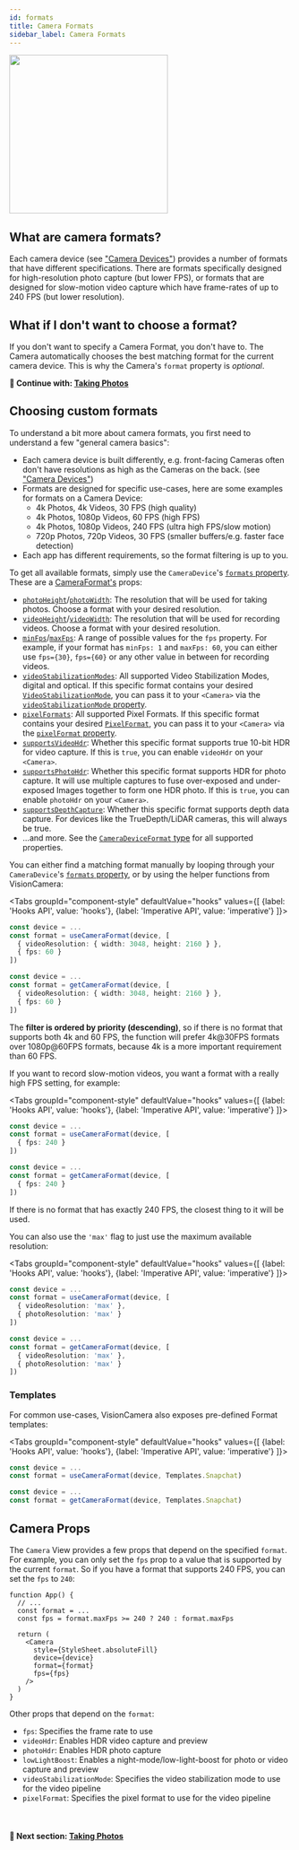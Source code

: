 ```yaml
---
id: formats
title: Camera Formats
sidebar_label: Camera Formats
---
```



<div class="image-container">
  <img width="283" src={useBaseUrl("img/example.png")} />
</div>

## What are camera formats?

Each camera device (see ["Camera Devices"](devices)) provides a number of formats that have different specifications.
There are formats specifically designed for high-resolution photo capture (but lower FPS), or formats that are designed for slow-motion video capture which have frame-rates of up to 240 FPS (but lower resolution).

## What if I don't want to choose a format?

If you don't want to specify a Camera Format, you don't have to. The Camera automatically chooses the best matching format for the current camera device. This is why the Camera's `format` property is _optional_.

**🚀 Continue with: [Taking Photos](./taking-photos)**

## Choosing custom formats

To understand a bit more about camera formats, you first need to understand a few "general camera basics":

* Each camera device is built differently, e.g. front-facing Cameras often don't have resolutions as high as the Cameras on the back. (see ["Camera Devices"](devices))
* Formats are designed for specific use-cases, here are some examples for formats on a Camera Device:
  * 4k Photos, 4k Videos, 30 FPS (high quality)
  * 4k Photos, 1080p Videos, 60 FPS (high FPS)
  * 4k Photos, 1080p Videos, 240 FPS (ultra high FPS/slow motion)
  * 720p Photos, 720p Videos, 30 FPS (smaller buffers/e.g. faster face detection)
* Each app has different requirements, so the format filtering is up to you.

To get all available formats, simply use the `CameraDevice`'s [`formats` property](/docs/api/interfaces/CameraDevice#formats).  These are a [CameraFormat's](/docs/api/interfaces/CameraDeviceFormat) props:

- [`photoHeight`](/docs/api/interfaces/CameraDeviceFormat#photoheight)/[`photoWidth`](/docs/api/interfaces/CameraDeviceFormat#photoWidth): The resolution that will be used for taking photos. Choose a format with your desired resolution.
- [`videoHeight`](/docs/api/interfaces/CameraDeviceFormat#videoheight)/[`videoWidth`](/docs/api/interfaces/CameraDeviceFormat#videoWidth): The resolution that will be used for recording videos. Choose a format with your desired resolution.
- [`minFps`](/docs/api/interfaces/CameraDeviceFormat#minfps)/[`maxFps`](/docs/api/interfaces/CameraDeviceFormat#maxfps): A range of possible values for the `fps` property. For example, if your format has `minFps: 1` and `maxFps: 60`, you can either use `fps={30}`, `fps={60}` or any other value in between for recording videos.
- [`videoStabilizationModes`](/docs/api/interfaces/CameraDeviceFormat#videostabilizationmodes): All supported Video Stabilization Modes, digital and optical. If this specific format contains your desired [`VideoStabilizationMode`](/docs/api/#videostabilizationmode), you can pass it to your `<Camera>` via the [`videoStabilizationMode` property](/docs/api/interfaces/CameraProps#videoStabilizationMode).
- [`pixelFormats`](/docs/api/interfaces/CameraDeviceFormat#pixelformats): All supported Pixel Formats. If this specific format contains your desired [`PixelFormat`](/docs/api/#PixelFormat), you can pass it to your `<Camera>` via the [`pixelFormat` property](/docs/api/interfaces/CameraProps#pixelFormat).
- [`supportsVideoHdr`](/docs/api/interfaces/CameraDeviceFormat#supportsvideohdr): Whether this specific format supports true 10-bit HDR for video capture. If this is `true`, you can enable `videoHdr` on your `<Camera>`.
- [`supportsPhotoHdr`](/docs/api/interfaces/CameraDeviceFormat#supportsphotohdr): Whether this specific format supports HDR for photo capture. It will use multiple captures to fuse over-exposed and under-exposed Images together to form one HDR photo. If this is `true`, you can enable `photoHdr` on your `<Camera>`.
- [`supportsDepthCapture`](/docs/api/interfaces/CameraDeviceFormat#supportsdepthcapture): Whether this specific format supports depth data capture. For devices like the TrueDepth/LiDAR cameras, this will always be true.
- ...and more. See the [`CameraDeviceFormat` type](/docs/api/interfaces/CameraDeviceFormat) for all supported properties.

You can either find a matching format manually by looping through your `CameraDevice`'s [`formats` property](/docs/api/interfaces/CameraDevice#formats), or by using the helper functions from VisionCamera:

<Tabs
  groupId="component-style"
  defaultValue="hooks"
  values={[
    {label: 'Hooks API', value: 'hooks'},
    {label: 'Imperative API', value: 'imperative'}
  ]}>
<TabItem value="hooks">

```ts
const device = ...
const format = useCameraFormat(device, [
  { videoResolution: { width: 3048, height: 2160 } },
  { fps: 60 }
])
```

</TabItem>
<TabItem value="imperative">

```ts
const device = ...
const format = getCameraFormat(device, [
  { videoResolution: { width: 3048, height: 2160 } },
  { fps: 60 }
])
```

</TabItem>
</Tabs>

The **filter is ordered by priority (descending)**, so if there is no format that supports both 4k and 60 FPS, the function will prefer 4k@30FPS formats over 1080p@60FPS formats, because 4k is a more important requirement than 60 FPS.

If you want to record slow-motion videos, you want a format with a really high FPS setting, for example:

<Tabs
  groupId="component-style"
  defaultValue="hooks"
  values={[
    {label: 'Hooks API', value: 'hooks'},
    {label: 'Imperative API', value: 'imperative'}
  ]}>
<TabItem value="hooks">

```ts
const device = ...
const format = useCameraFormat(device, [
  { fps: 240 }
])
```

</TabItem>
<TabItem value="imperative">

```ts
const device = ...
const format = getCameraFormat(device, [
  { fps: 240 }
])
```

</TabItem>
</Tabs>

If there is no format that has exactly 240 FPS, the closest thing to it will be used.

You can also use the `'max'` flag to just use the maximum available resolution:

<Tabs
  groupId="component-style"
  defaultValue="hooks"
  values={[
    {label: 'Hooks API', value: 'hooks'},
    {label: 'Imperative API', value: 'imperative'}
  ]}>
<TabItem value="hooks">

```ts
const device = ...
const format = useCameraFormat(device, [
  { videoResolution: 'max' },
  { photoResolution: 'max' }
])
```

</TabItem>
<TabItem value="imperative">

```ts
const device = ...
const format = getCameraFormat(device, [
  { videoResolution: 'max' },
  { photoResolution: 'max' }
])
```

</TabItem>
</Tabs>

### Templates

For common use-cases, VisionCamera also exposes pre-defined Format templates:

<Tabs
  groupId="component-style"
  defaultValue="hooks"
  values={[
    {label: 'Hooks API', value: 'hooks'},
    {label: 'Imperative API', value: 'imperative'}
  ]}>
<TabItem value="hooks">

```ts
const device = ...
const format = useCameraFormat(device, Templates.Snapchat)
```

</TabItem>
<TabItem value="imperative">

```ts
const device = ...
const format = getCameraFormat(device, Templates.Snapchat)
```

</TabItem>
</Tabs>

## Camera Props

The `Camera` View provides a few props that depend on the specified `format`. For example, you can only set the `fps` prop to a value that is supported by the current `format`. So if you have a format that supports 240 FPS, you can set the `fps` to `240`:

```tsx
function App() {
  // ...
  const format = ...
  const fps = format.maxFps >= 240 ? 240 : format.maxFps

  return (
    <Camera
      style={StyleSheet.absoluteFill}
      device={device}
      format={format}
      fps={fps}
    />
  )
}
```

Other props that depend on the `format`:

* `fps`: Specifies the frame rate to use
* `videoHdr`: Enables HDR video capture and preview
* `photoHdr`: Enables HDR photo capture
* `lowLightBoost`: Enables a night-mode/low-light-boost for photo or video capture and preview
* `videoStabilizationMode`: Specifies the video stabilization mode to use for the video pipeline
* `pixelFormat`: Specifies the pixel format to use for the video pipeline


<br />

#### 🚀 Next section: [Taking Photos](./taking-photos)
